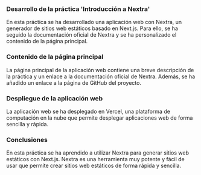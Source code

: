 ### Desarrollo de la práctica 'Introducción a Nextra'

En esta práctica se ha desarrollado una aplicación web con Nextra, un generador de sitios web estáticos basado en Next.js. 
Para ello, se ha seguido la documentación oficial de Nextra y se ha personalizado el contenido de la página principal.

### Contenido de la página principal

La página principal de la aplicación web contiene una breve descripción de la práctica y un enlace a la documentación oficial de Nextra.
 Además, se ha añadido un enlace a la página de GitHub del proyecto.

### Despliegue de la aplicación web

La aplicación web se ha desplegado en Vercel, una plataforma de computación en la nube que permite desplegar aplicaciones web de forma sencilla y rápida.

### Conclusiones

En esta práctica se ha aprendido a utilizar Nextra para generar sitios web estáticos con Next.js. 
Nextra es una herramienta muy potente y fácil de usar que permite crear sitios web estáticos de forma rápida y sencilla.
